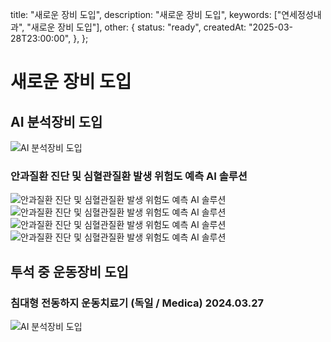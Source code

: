 
  title: "새로운 장비 도입",
  description: "새로운 장비 도입",
  keywords: ["연세정성내과", "새로운 장비 도입"],
  other: {
    status: "ready",
    createdAt: "2025-03-28T23:00:00",
  },
};

# 새로운 장비 도입

## AI 분석장비 도입

<Image src={image1} alt="AI 분석장비 도입" />

### 안과질환 진단 및 심혈관질환 발생 위험도 예측 AI 솔루션

<Grid>
  <Image src={slide1} alt="안과질환 진단 및 심혈관질환 발생 위험도 예측 AI 솔루션" size="full" />
  <Image src={slide2} alt="안과질환 진단 및 심혈관질환 발생 위험도 예측 AI 솔루션" size="full" />
  <Image src={slide3} alt="안과질환 진단 및 심혈관질환 발생 위험도 예측 AI 솔루션" size="full" />
  <Image src={slide4} alt="안과질환 진단 및 심혈관질환 발생 위험도 예측 AI 솔루션" size="full" />
</Grid>

## 투석 중 운동장비 도입

### 침대형 전동하지 운동치료기 (독일 / Medica) 2024.03.27

<Image src={image2} alt="AI 분석장비 도입" />
